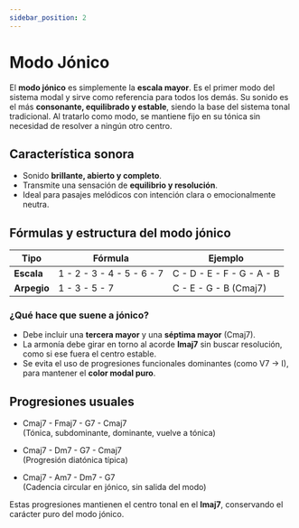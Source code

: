 ```yaml
---
sidebar_position: 2
---
```


# Modo Jónico

El **modo jónico** es simplemente la **escala mayor**. Es el primer modo del sistema modal y sirve como referencia para todos los demás. Su sonido es el más **consonante, equilibrado y estable**, siendo la base del sistema tonal tradicional. Al tratarlo como modo, se mantiene fijo en su tónica sin necesidad de resolver a ningún otro centro.

## Característica sonora

- Sonido **brillante, abierto y completo**.
- Transmite una sensación de **equilibrio y resolución**.
- Ideal para pasajes melódicos con intención clara o emocionalmente neutra.

## Fórmulas y estructura del modo jónico

| Tipo        | Fórmula                   | Ejemplo                   |
| ----------- | ------------------------- | ------------------------- |
| **Escala**  | 1 - 2 - 3 - 4 - 5 - 6 - 7 | C - D - E - F - G - A - B |
| **Arpegio** | 1 - 3 - 5 - 7             | C - E - G - B (Cmaj7)     |

### ¿Qué hace que suene a jónico?

- Debe incluir una **tercera mayor** y una **séptima mayor** (Cmaj7).
- La armonía debe girar en torno al acorde **Imaj7** sin buscar resolución, como si ese fuera el centro estable.
- Se evita el uso de progresiones funcionales dominantes (como V7 → I), para mantener el **color modal puro**.

## Progresiones usuales

- Cmaj7 - Fmaj7 - G7 - Cmaj7  
  (Tónica, subdominante, dominante, vuelve a tónica)

- Cmaj7 - Dm7 - G7 - Cmaj7  
  (Progresión diatónica típica)

- Cmaj7 - Am7 - Dm7 - G7  
  (Cadencia circular en jónico, sin salida del modo)

Estas progresiones mantienen el centro tonal en el **Imaj7**, conservando el carácter puro del modo jónico.

<DonateButton />
<Comments />
